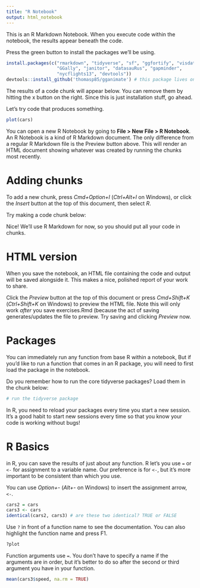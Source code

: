 ```yaml
---
title: "R Notebook"
output: html_notebook
---
```


This is an R Markdown Notebook. When you execute code within the notebook, the results appear beneath the code. 

Press the green button to install the packages we'll be using.

```r
install.packages(c("rmarkdown", "tidyverse", "sf", "ggfortify", "visdat", 
                   "GGally", "janitor", "datasauRus", "gapminder", 
                   "nycflights13", "devtools"))
devtools::install_github('thomasp85/gganimate') # this package lives on GitHub, not CRAN!
```

The results of a code chunk will appear below. You can remove them by hitting the x button on the right. Since this is just installation stuff, go ahead.

Let's try code that produces something.

```r
plot(cars)
```


You can open a new R Notebook by going to **File > New File > R Notebook**. An R Notebook is a kind of R Markdown document. The only difference from a regular R Markdown file is the Preview button above. This will render an HTML document showing whatever was created by running the chunks most recently.

# Adding chunks

To add a new chunk, press *Cmd+Option+I* (*Ctrl+Alt+I* on Windows), or click the *Insert* button at the top of this document, then select *R*. 

Try making a code chunk below:



Nice! We'll use R Markdown for now, so you should put all your code in chunks.

# HTML version

When you save the notebook, an HTML file containing the code and output will be saved alongside it. This makes a nice, polished report of your work to share.

Click the *Preview* button at the top of this document or press *Cmd+Shift+K* (*Ctrl+Shift+K* on Windows) to preview the HTML file. Note this will only work _after_ you save exercises.Rmd (because the act of saving generates/updates the file to preview. Try saving and clicking *Preview* now.

# Packages

You can immediately run any function from base R within a notebook, But if you'd like to run a function that comes in an R package, you will need to first load the package in the notebook.

Do you remember how to run the core tidyverse packages? Load them in the chunk below:

```r
# run the tidyverse package


```

In R, you need to reload your packages every time you start a new session. It's a good habit to start new sessions every time so that you know your code is working without bugs!

# R Basics

in R, you can save the results of just about any function. R let's you use `=` or `<-` for assignment to a variable name. Our preference is for `<-`, but it's more important to be consistent than which you use. 

You can use *Option+-* (*Alt+-* on Windows) to insert the assignment arrow, `<-`.

```r
cars2 = cars
cars3 <- cars
identical(cars2, cars3) # are these two identical? TRUE or FALSE
```

Use `?` in front of a function name to see the documentation. You can also highlight the function name and press F1.

```r
?plot
```

Function arguments use `=`. You don't have to specify a name if the arguments are in order, but it's better to do so after the second or third argument you have in your function.

```r
mean(cars3$speed, na.rm = TRUE)
```

